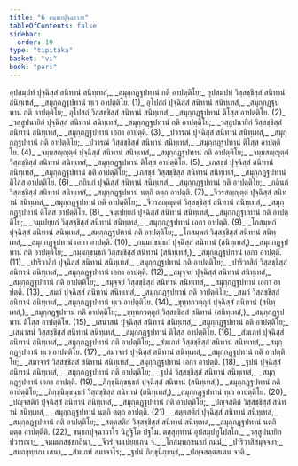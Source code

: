 ```yaml
---
title: "6 ขนฺธกปุจฺฉาวาร"
tableOfContents: false
sidebar:
  order: 19
type: "tipitaka"
basket: "vi"
book: "pari"
---
```



<DynamicBreadcrumb />

<Division number="320" book="pari">

<Paragraph number="1414" book="pari">
อุปสมฺปทํ ปุจฺฉิสฺสํ สนิทานํ สนิทฺเทสํ,_  
_สมุกฺกฏฺฐปทานํ กติ อาปตฺติโย;_  
อุปสมฺปทํ วิสฺสชฺชิสฺสํ สนิทานํ สนิทฺเทสํ,_  
_สมุกฺกฏฺฐปทานํ ทฺเว อาปตฺติโย. (1)_  

</Paragraph>

<Paragraph number="1415" book="pari">
อุโปสถํ ปุจฺฉิสฺสํ สนิทานํ สนิทฺเทสํ,_  
_สมุกฺกฏฺฐปทานํ กติ อาปตฺติโย;_  
อุโปสถํ วิสฺสชฺชิสฺสํ สนิทานํ สนิทฺเทสํ,_  
_สมุกฺกฏฺฐปทานํ ติโสฺส อาปตฺติโย. (2)_  

</Paragraph>

<Paragraph number="1416" type="verses" book="pari">
_วสฺสูปนายิกํ ปุจฺฉิสฺสํ สนิทานํ สนิทฺเทสํ,_  
_สมุกฺกฏฺฐปทานํ กติ อาปตฺติโย;_  
_วสฺสูปนายิกํ วิสฺสชฺชิสฺสํ สนิทานํ สนิทฺเทสํ,_  
_สมุกฺกฏฺฐปทานํ เอกา อาปตฺติ. (3)_  

</Paragraph>

<Paragraph number="1417" type="verses" book="pari">
_ปวารณํ ปุจฺฉิสฺสํ สนิทานํ สนิทฺเทสํ,_  
_สมุกฺกฏฺฐปทานํ กติ อาปตฺติโย;_  
_ปวารณํ วิสฺสชฺชิสฺสํ สนิทานํ สนิทฺเทสํ,_  
_สมุกฺกฏฺฐปทานํ ติโสฺส อาปตฺติโย. (4)_  

</Paragraph>

<Paragraph number="1418" type="verses" book="pari">
_จมฺมสญฺญุตฺตํ ปุจฺฉิสฺสํ สนิทานํ สนิทฺเทสํ,_  
_สมุกฺกฏฺฐปทานํ กติ อาปตฺติโย;_  
_จมฺมสญฺญุตฺตํ วิสฺสชฺชิสฺสํ สนิทานํ สนิทฺเทสํ,_  
_สมุกฺกฏฺฐปทานํ ติโสฺส อาปตฺติโย. (5)_  

</Paragraph>

<Paragraph number="1419" type="verses" book="pari">
_เภสชฺชํ ปุจฺฉิสฺสํ สนิทานํ สนิทฺเทสํ,_  
_สมุกฺกฏฺฐปทานํ กติ อาปตฺติโย;_  
_เภสชฺชํ วิสฺสชฺชิสฺสํ สนิทานํ สนิทฺเทสํ,_  
_สมุกฺกฏฺฐปทานํ ติโสฺส อาปตฺติโย. (6)_  

</Paragraph>

<Paragraph number="1420" type="verses" book="pari">
_กถินกํ ปุจฺฉิสฺสํ สนิทานํ สนิทฺเทสํ,_  
_สมุกฺกฏฺฐปทานํ กติ อาปตฺติโย;_  
_กถินกํ วิสฺสชฺชิสฺสํ สนิทานํ สนิทฺเทสํ,_  
_สมุกฺกฏฺฐปทานํ นตฺถิ ตตฺถ อาปตฺติ. (7)_  

</Paragraph>

<Paragraph number="1421" type="verses" book="pari">
_จีวรสญฺญุตฺตํ ปุจฺฉิสฺสํ สนิทานํ สนิทฺเทสํ,_  
_สมุกฺกฏฺฐปทานํ กติ อาปตฺติโย;_  
_จีวรสญฺญุตฺตํ วิสฺสชฺชิสฺสํ สนิทานํ สนิทฺเทสํ,_  
_สมุกฺกฏฺฐปทานํ ติโสฺส อาปตฺติโย. (8)_  

</Paragraph>

<Paragraph number="1422" type="verses" book="pari">
_จมฺเปยฺยกํ ปุจฺฉิสฺสํ สนิทานํ สนิทฺเทสํ,_  
_สมุกฺกฏฺฐปทานํ กติ อาปตฺติโย;_  
_จมฺเปยฺยกํ วิสฺสชฺชิสฺสํ สนิทานํ สนิทฺเทสํ,_  
_สมุกฺกฏฺฐปทานํ เอกา อาปตฺติ. (9)_  

</Paragraph>

<Paragraph number="1423" type="verses" book="pari">
_โกสมฺพกํ ปุจฺฉิสฺสํ สนิทานํ สนิทฺเทสํ,_  
_สมุกฺกฏฺฐปทานํ กติ อาปตฺติโย;_  
_โกสมฺพกํ วิสฺสชฺชิสฺสํ สนิทานํ สนิทฺเทสํ,_  
_สมุกฺกฏฺฐปทานํ เอกา อาปตฺติ. (10)_  

</Paragraph>

<Paragraph number="1424" type="verses" book="pari">
_กมฺมกฺขนฺธกํ ปุจฺฉิสฺสํ สนิทานํ (สนิทฺเทสํ,)_  
_สมุกฺกฏฺฐปทานํ กติ อาปตฺติโย;_  
_กมฺมกฺขนฺธกํ วิสฺสชฺชิสฺสํ สนิทานํ (สนิทฺเทสํ,)_  
_สมุกฺกฏฺฐปทานํ เอกา อาปตฺติ. (11)_  

</Paragraph>

<Paragraph number="1425" type="verses" book="pari">
_ปาริวาสิกํ ปุจฺฉิสฺสํ สนิทานํ สนิทฺเทสํ,_  
_สมุกฺกฏฺฐปทานํ กติ อาปตฺติโย;_  
_ปาริวาสิกํ วิสฺสชฺชิสฺสํ สนิทานํ สนิทฺเทสํ,_  
_สมุกฺกฏฺฐปทานํ เอกา อาปตฺติ. (12)_  

</Paragraph>

<Paragraph number="1426" type="verses" book="pari">
_สมุจฺจยํ ปุจฺฉิสฺสํ สนิทานํ สนิทฺเทสํ,_  
_สมุกฺกฏฺฐปทานํ กติ อาปตฺติโย;_  
_สมุจฺจยํ วิสฺสชฺชิสฺสํ สนิทานํ สนิทฺเทสํ,_  
_สมุกฺกฏฺฐปทานํ เอกา อาปตฺติ. (13)_  

</Paragraph>

<Paragraph number="1427" type="verses" book="pari">
_สมถํ ปุจฺฉิสฺสํ สนิทานํ สนิทฺเทสํ,_  
_สมุกฺกฏฺฐปทานํ กติ อาปตฺติโย;_  
_สมถํ วิสฺสชฺชิสฺสํ สนิทานํ สนิทฺเทสํ,_  
_สมุกฺกฏฺฐปทานํ ทฺเว อาปตฺติโย. (14)_  

</Paragraph>

<Paragraph number="1428" type="verses" book="pari">
_ขุทฺทกวตฺถุกํ ปุจฺฉิสฺสํ สนิทานํ (สนิทฺเทสํ,)_  
_สมุกฺกฏฺฐปทานํ กติ อาปตฺติโย;_  
_ขุทฺทกวตฺถุกํ วิสฺสชฺชิสฺสํ สนิทานํ (สนิทฺเทสํ,)_  
_สมุกฺกฏฺฐปทานํ ติโสฺส อาปตฺติโย. (15)_  

</Paragraph>

<Paragraph number="1429" type="verses" book="pari">
_เสนาสนํ ปุจฺฉิสฺสํ สนิทานํ สนิทฺเทสํ,_  
_สมุกฺกฏฺฐปทานํ กติ อาปตฺติโย;_  
_เสนาสนํ วิสฺสชฺชิสฺสํ สนิทานํ สนิทฺเทสํ,_  
_สมุกฺกฏฺฐปทานํ ติโสฺส อาปตฺติโย. (16)_  

</Paragraph>

<Paragraph number="1430" type="verses" book="pari">
_สํฆเภทํ ปุจฺฉิสฺสํ สนิทานํ สนิทฺเทสํ,_  
_สมุกฺกฏฺฐปทานํ กติ อาปตฺติโย;_  
_สํฆเภทํ วิสฺสชฺชิสฺสํ สนิทานํ สนิทฺเทสํ,_  
_สมุกฺกฏฺฐปทานํ ทฺเว อาปตฺติโย. (17)_  

</Paragraph>

<Paragraph number="1431" type="verses" book="pari">
_สมาจารํ ปุจฺฉิสฺสํ สนิทานํ สนิทฺเทสํ,_  
_สมุกฺกฏฺฐปทานํ กติ อาปตฺติโย;_  
_สมาจารํ วิสฺสชฺชิสฺสํ สนิทานํ สนิทฺเทสํ,_  
_สมุกฺกฏฺฐปทานํ เอกา อาปตฺติ. (18)_  

</Paragraph>

<Paragraph number="1432" type="verses" book="pari">
_ฐปนํ ปุจฺฉิสฺสํ สนิทานํ สนิทฺเทสํ,_  
_สมุกฺกฏฺฐปทานํ กติ อาปตฺติโย;_  
_ฐปนํ วิสฺสชฺชิสฺสํ สนิทานํ สนิทฺเทสํ,_  
_สมุกฺกฏฺฐปทานํ เอกา อาปตฺติ. (19)_  

</Paragraph>

<Paragraph number="1433" type="verses" book="pari">
_ภิกฺขุนิกฺขนฺธกํ ปุจฺฉิสฺสํ สนิทานํ (สนิทฺเทสํ,)_  
_สมุกฺกฏฺฐปทานํ กติ อาปตฺติโย;_  
_ภิกฺขุนิกฺขนฺธกํ วิสฺสชฺชิสฺสํ สนิทานํ (สนิทฺเทสํ,)_  
_สมุกฺกฏฺฐปทานํ ทฺเว อาปตฺติโย. (20)_  

</Paragraph>

<Paragraph number="1434" type="verses" book="pari">
_ปญฺจสติกํ ปุจฺฉิสฺสํ สนิทานํ สนิทฺเทสํ,_  
_สมุกฺกฏฺฐปทานํ กติ อาปตฺติโย;_  
_ปญฺจสติกํ วิสฺสชฺชิสฺสํ สนิทานํ สนิทฺเทสํ,_  
_สมุกฺกฏฺฐปทานํ นตฺถิ ตตฺถ อาปตฺติ. (21)_  

</Paragraph>

<Paragraph number="1435" type="verses" book="pari">
_สตฺตสติกํ ปุจฺฉิสฺสํ สนิทานํ สนิทฺเทสํ,_  
_สมุกฺกฏฺฐปทานํ กติ อาปตฺติโย;_  
_สตฺตสติกํ วิสฺสชฺชิสฺสํ สนิทานํ สนิทฺเทสํ,_  
_สมุกฺกฏฺฐปทานํ นตฺถิ ตตฺถ อาปตฺตีติ. (22)_  


</Paragraph>
</Division>

<Paragraph number="1436" type="center" book="pari">
ขนฺธกปุจฺฉาวาโร นิฏฺฐิโต ปฐโม.



</Paragraph>

<Paragraph number="1437" type="center" book="pari">
ตสฺสุทฺทานํ


</Paragraph>

<Paragraph number="1438" type="verses" book="pari">
อุปสมฺปทูโปสโถ,_  
_วสฺสูปนายิกปวารณา;_  
_จมฺมเภสชฺชกถินา,_  
_จีวรํ จมฺเปยฺยเกน จ._  

</Paragraph>

<Paragraph number="1439" type="verses" book="pari">
_โกสมฺพกฺขนฺธกํ กมฺมํ,_  
_ปาริวาสิสมุจฺจยา;_  
_สมถขุทฺทกา เสนา,_  
_สํฆเภทํ สมาจาโร;_  
_ฐปนํ ภิกฺขุนิกฺขนฺธํ,_  
_ปญฺจสตฺตสเตน จาติ._
</Paragraph>
